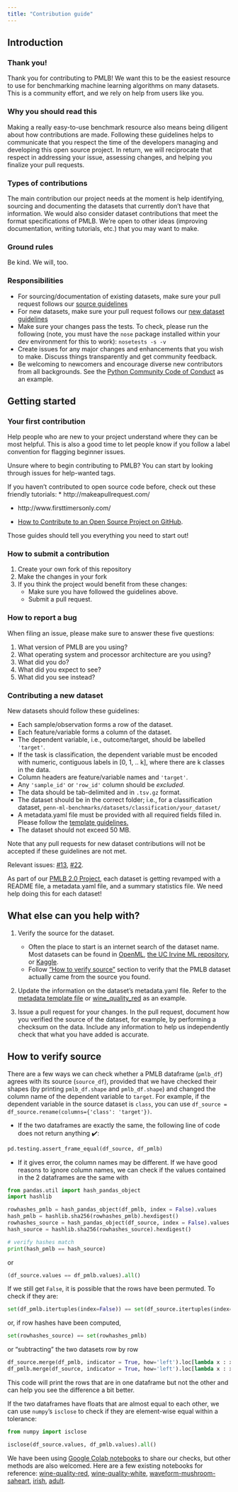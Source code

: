 ```yaml
---
title: "Contribution guide"
---
```



## Introduction
### Thank you!

Thank you for contributing to PMLB!
We want this to be the easiest resource to use for benchmarking machine learning algorithms on many datasets.
This is a community effort, and we rely on help from users like you.


### Why you should read this

Making a really easy-to-use benchmark resource also means being diligent about how contributions are made.
Following these guidelines helps to communicate that you respect the time of the developers managing and developing this open source project.
In return, we will reciprocate that respect in addressing your issue, assessing changes, and helping you finalize your pull requests.

### Types of contributions

The main contribution our project needs at the moment is help identifying, sourcing and documenting the datasets that currently don't have that information.
We would also consider dataset contributions that meet the format specifications of PMLB.
We're open to other ideas (improving documentation, writing tutorials, etc.) that you may want to make.  

### Ground rules
Be kind.
We will, too.

### Responsibilities
 * For sourcing/documentation of existing datasets, make sure your pull request follows our [source guidelines](#contributing-source-information)
 * For new datasets, make sure your pull request follows our [new dataset guidelines](#contributing-a-new-dataset)
 * Make sure your changes pass the tests. To check, please run the following (note, you must have the `nose` package installed within your dev environment for this to work):
    ```
    nosetests -s -v
    ```
 * Create issues for any major changes and enhancements that you wish to make. Discuss things transparently and get community feedback.
 * Be welcoming to newcomers and encourage diverse new contributors from all backgrounds. See the [Python Community Code of Conduct](https://www.python.org/psf/codeofconduct/) as an example.

## Getting started
### Your first contribution
Help people who are new to your project understand where they can be most helpful.
This is also a good time to let people know if you follow a label convention for flagging beginner issues.

Unsure where to begin contributing to PMLB? You can start by looking through issues for help-wanted tags.

If you haven't contributed to open source code before, check out these friendly tutorials:
 * http://makeapullrequest.com/
 
 * http://www.firsttimersonly.com/
 
 * [How to Contribute to an Open Source Project on GitHub](https://egghead.io/series/how-to-contribute-to-an-open-source-project-on-github).

Those guides should tell you everything you need to start out!

### How to submit a contribution

1. Create your own fork of this repository
2. Make the changes in your fork
3. If you think the project would benefit from these changes:
    * Make sure you have followed the guidelines above.
    * Submit a pull request.

### How to report a bug

When filing an issue, please make sure to answer these five questions:

1. What version of PMLB are you using?
2. What operating system and processor architecture are you using?
3. What did you do?
4. What did you expect to see?
5. What did you see instead?

### Contributing a new dataset

New datasets should follow these guidelines:

 - Each sample/observation forms a row of the dataset.
 - Each feature/variable forms a column of the dataset.
 - The dependent variable, i.e., outcome/target, should be labelled `'target'`.
 - If the task is classification, the dependent variable must be encoded with numeric, contiguous labels in [0, 1, .. k], where there are k classes in the data.
 - Column headers are feature/variable names and `'target'`.
 - Any `'sample_id'` or `'row_id'` column should be *excluded*.
 - The data should be tab-delimited and in `.tsv.gz` format.
 - The dataset should be in the correct folder; i.e., for a classification dataset, `penn-ml-benchmarks/datasets/classification/your_dataset/`
 - A metadata.yaml file must be provided with all required fields filled in. Please follow the [template guidelines.](metadata_template.yaml)
 - The dataset should not exceed 50 MB.  

Note that any pull requests for new dataset contributions will not be accepted if these guidelines are not met.




Relevant issues: [#13](https://github.com/EpistasisLab/penn-ml-benchmarks/issues/13), [#22](https://github.com/EpistasisLab/penn-ml-benchmarks/issues/22).

As part of our [PMLB 2.0 Project](https://github.com/EpistasisLab/penn-ml-benchmarks/projects/1), each dataset is getting revamped with a README file, a metadata.yaml file, and a summary statistics file.
We need help doing this for each dataset!

## What else can you help with?

1. Verify the source for the dataset.
    - Often the place to start is an internet search of the dataset name.
    Most datasets can be found in [OpenML](https://www.openml.org/), [the UC Irvine ML repository](http://archive.ics.uci.edu/ml/index.php), or [Kaggle](https://kaggle.com).
    - Follow <a href="../how-to-verify-source">"How to verify source"</a> section to verify that the PMLB dataset actually came from the source you found.

2. Update the information on the dataset's metadata.yaml file.
Refer to the [metadata template file](https://github.com/EpistasisLab/penn-ml-benchmarks/blob/gh_pages/metadata_template.yaml) or [wine_quality_red](https://github.com/EpistasisLab/penn-ml-benchmarks/blob/gh_pages/datasets/wine_quality_red/metadata.yaml) as an example.

3. Issue a pull request for your changes. In the pull request, document how you verified the source of the dataset, for example, by performing a checksum on the data. Include any information to help us independently check that what you have added is accurate.


## How to verify source

There are a few ways we can check whether a PMLB dataframe (`pmlb_df`) agrees with its source (`source_df`), provided that we have checked their shapes (by printing `pmlb_df.shape` and `pmlb_df.shape`) and changed the column name of the dependent variable to `target`. For example, if the dependent variable in the source dataset is `class`, you can use `df_source = df_source.rename(columns={'class': 'target'})`.

- If the two dataframes are exactly the same, the following line of code does not return anything ✔️:

``` python
pd.testing.assert_frame_equal(df_source, df_pmlb)
```

- If it gives error, the column names may be different. If we have good reasons to ignore column names, we can check if the values contained in the 2 dataframes are the same with

``` python
from pandas.util import hash_pandas_object
import hashlib

rowhashes_pmlb = hash_pandas_object(df_pmlb, index = False).values
hash_pmlb = hashlib.sha256(rowhashes_pmlb).hexdigest()
rowhashes_source = hash_pandas_object(df_source, index = False).values
hash_source = hashlib.sha256(rowhashes_source).hexdigest()

# verify hashes match
print(hash_pmlb == hash_source)
```

or

``` python
(df_source.values == df_pmlb.values).all()
```
If we still get `False`, it is possible that the rows have been permuted. To check if they are:

``` python
set(df_pmlb.itertuples(index=False)) == set(df_source.itertuples(index=False))
```

or, if row hashes have been computed,

```python
set(rowhashes_source) == set(rowhashes_pmlb)
```

or "subtracting" the two datasets row by row

``` python
df_source.merge(df_pmlb, indicator = True, how='left').loc[lambda x : x['_merge']!='both']
df_pmlb.merge(df_source, indicator = True, how='left').loc[lambda x : x['_merge']!='both']
```

This code will print the rows that are in one dataframe but not the other and can help you see the difference a bit better.

If the two dataframes have floats that are almost equal to each other, we can use `numpy`'s `isclose` to check if they are element-wise equal within a tolerance:

``` python
from numpy import isclose

isclose(df_source.values, df_pmlb.values).all()
```

We have been using [Google Colab notebooks](https://colab.research.google.com/) to share our checks, but other methods are also welcomed.
Here are a few existing notebooks for reference:
[wine-quality-red](https://colab.research.google.com/drive/1N48BWz6IdeyIDUM3ROhd1wUPjhhL-Vz4#scrollTo=yxujo7a_gjMV),
[wine-quality-white](https://colab.research.google.com/drive/1z_aFLydv2xMjDWwYIGGbW5N8_XFraysT),
[waveform-mushroom-saheart](https://colab.research.google.com/drive/1DyB2oqenINVmJzFLkwjPKYv0iAb5Mz02#scrollTo=5QZDL8Yffx62),
[irish](https://colab.research.google.com/drive/1gB7r_CN8LrWG3nOqCS3AXJ7enj_Ssavk?usp=sharing#scrollTo=ioB2C8bb_WGa),
[adult](https://colab.research.google.com/drive/1s2J0v2Ubzj0-CxzgQnxdmAAVoK33a1AY#scrollTo=-gBzhYeQMi3t).
